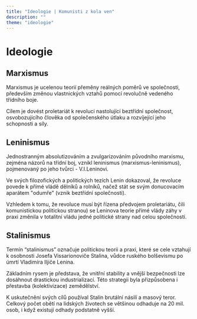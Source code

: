```yaml
---
title: "Ideologie | Komunisti z kola ven"
description: ""
theme: "ideologie"
---
```


# Ideologie

## Marxismus

Marxismus je ucelenou teorií přeměny reálných poměrů ve společnosti, především změnou vlastnických vztahů pomocí revolučně vedeného třídního boje.

Cílem je dovést proletariát k revoluci nastolující beztřídní společnost, osvobozujícího člověka od společenského útlaku a rozvíjející jeho schopnosti a síly.

## Leninismus

Jednostranným absolutizováním a zvulgarizováním původního marxismu, zejména názorů na třídní boj, vznikl leninismus (marxismus-leninismus), pojmenovaný po jeho tvůrci - V.I.Leninovi.

Ve svých filozofických a politických tezích Lenin dokazoval, že revoluce povede k přímé vládě dělníků a rolníků, načež stát se svým donucovacím aparátem "odumře" (vznik beztřídní společnosti).

Vzhledem k tomu, že revoluce musí být řízena předvojem proletariátu, čili komunistickou politickou stranou) se Leninova teorie přímé vlády záhy v praxi změnila v totalitní vládu jedné politické strany nad celou společností.

## Stalinismus

Termín “stalinismus” označuje politickou teorii a praxi, které se cele vztahují k osobnosti Josefa Vissarionoviče Stalina, vůdce ruského bolševismu po úmrtí Vladimíra Iljiče Lenina.

Základním rysem je představa, že vnitřní stability a vnější bezpečnosti lze dosáhnout drastickou industrializací. Této strategii byla přizpůsobena i přestavba (kolektivizace) zemědělství.

K uskutečnění svých cílů používal Stalin brutální násilí a masový teror. Celkový počet obětí na lidských životech se většinou odhaduje na 20 mil. osob, i když existují odhady podstatně vyšší.
